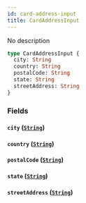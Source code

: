 ```yaml
---
id: card-address-input
title: CardAddressInput
---
```


No description

```graphql
type CardAddressInput {
  city: String
  country: String
  postalCode: String
  state: String
  streetAddress: String
}
```

### Fields

#### `city` ([`String`](/docs/graphql/scalars/string))

#### `country` ([`String`](/docs/graphql/scalars/string))

#### `postalCode` ([`String`](/docs/graphql/scalars/string))

#### `state` ([`String`](/docs/graphql/scalars/string))

#### `streetAddress` ([`String`](/docs/graphql/scalars/string))
